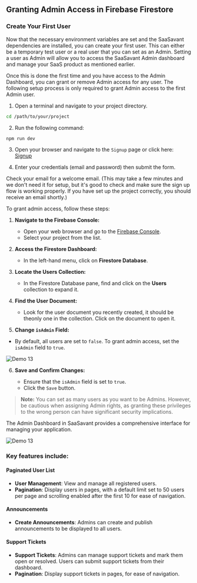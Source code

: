 ## Granting Admin Access in Firebase Firestore

### Create Your First User

Now that the necessary environment variables are set and the SaaSavant dependencies are installed, you can create your first user. This can either be a temporary test user or a real user that you can set as an Admin. Setting a user as Admin will allow you to access the SaaSavant Admin dashboard and manage your SaaS product as mentioned earlier.

Once this is done the first time and you have access to the Admin Dashboard, you can grant or remove Admin access for any user. The following setup process is only required to grant Admin access to the first Admin user.

1. Open a terminal and navigate to your project directory.

```bash
cd /path/to/your/project
```

2. Run the following command:

```bash
npm run dev
```

3. Open your browser and navigate to the `Signup` page or click here: [Signup](http://localhost:3000/Signup)

4. Enter your credentials (email and password) then submit the form.

Check your email for a welcome email. (This may take a few minutes and we don't need it for setup, but it's good to check and make sure the sign up flow is working properly. If you have set up the project correctly, you should receive an email shortly.)

To grant admin access, follow these steps:

1. **Navigate to the Firebase Console:**

   - Open your web browser and go to the [Firebase Console](https://console.firebase.google.com/).
   - Select your project from the list.

2. **Access the Firestore Dashboard:**

   - In the left-hand menu, click on **Firestore Database**.

3. **Locate the Users Collection:**

   - In the Firestore Database pane, find and click on the **Users** collection to expand it.

4. **Find the User Document:**

   - Look for the user document you recently created, it should be theonly one in the collection. Click on the document to open it.

5. **Change `isAdmin` Field:**

- By default, all users are set to `false`. To grant admin access, set the `isAdmin` field to `true`.

![Demo 13](/demo-13.png)

6. **Save and Confirm Changes:**

   - Ensure that the `isAdmin` field is set to `true`.
   - Click the `Save` button.

> **Note:** You can set as many users as you want to be Admins. However, be cautious when assigning Admin rights, as granting these privileges to the wrong person can have significant security implications.

The Admin Dashboard in SaaSavant provides a comprehensive interface for managing your application.

![Demo 13](/admin-dash.png)

### Key features include:

#### Paginated User List

- **User Management**: View and manage all registered users.
- **Pagination**: Display users in pages, with a default limit set to 50 users per page and scrolling enabled after the first 10 for ease of navigation.

#### Announcements

- **Create Announcements**: Admins can create and publish announcements to be displayed to all users.

#### Support Tickets

- **Support Tickets**: Admins can manage support tickets and mark them open or resolved. Users can submit support tickets from their dashboard.
- **Pagination**: Display support tickets in pages, for ease of navigation.